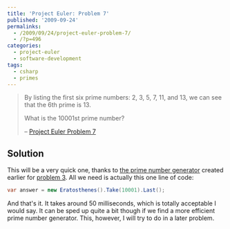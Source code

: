 ```yaml
---
title: 'Project Euler: Problem 7'
published: '2009-09-24'
permalinks:
  - /2009/09/24/project-euler-problem-7/
  - /?p=496
categories:
  - project-euler
  - software-development
tags:
  - csharp
  - primes
---
```


> By listing the first six prime numbers: 2, 3, 5, 7, 11, and 13, we can see that the 6th prime is 13.
>
> What is the 10001st prime number?
>
> – [Project Euler Problem 7](https://projecteuler.net/problem=7)

## Solution

This will be a very quick one, thanks to <a href="/?p=626">the prime number generator</a> created earlier for <a href="http://www.geekality.net/?p=176">problem 3</a>. All we need is actually this one line of code:

```csharp
var answer = new Eratosthenes().Take(10001).Last();
```

And that's it. It takes around 50 milliseconds, which is totally acceptable I would say. It can be sped up quite a bit though if we find a more efficient prime number generator. This, however, I will try to do in a later problem.

